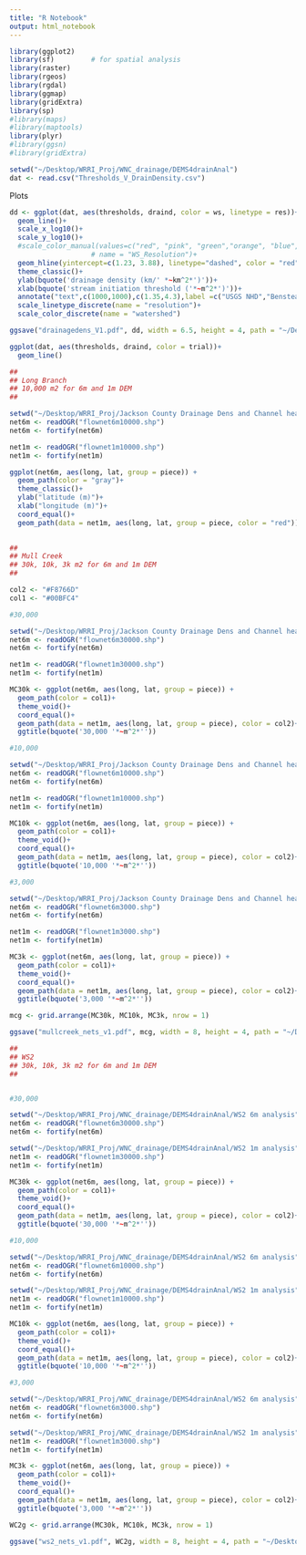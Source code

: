 ```yaml
---
title: "R Notebook"
output: html_notebook
---
```




```r
library(ggplot2)
library(sf)         # for spatial analysis
library(raster)  
library(rgeos)
library(rgdal)
library(ggmap)
library(gridExtra)
library(sp)
#library(maps)
#library(maptools)
library(plyr)
#library(ggsn)
#library(gridExtra)

setwd("~/Desktop/WRRI_Proj/WNC_drainage/DEMS4drainAnal")
dat <- read.csv("Thresholds_V_DrainDensity.csv")
```

Plots
```r

dd <- ggplot(dat, aes(thresholds, draind, color = ws, linetype = res))+
  geom_line()+
  scale_x_log10()+
  scale_y_log10()+
  #scale_color_manual(values=c("red", "pink", "green","orange", "blue", "lightblue"), 
                    # name = "WS_Resolution")+
  geom_hline(yintercept=c(1.23, 3.88), linetype="dashed", color = "red")+
  theme_classic()+
  ylab(bquote('drainage density (km/' *~km^2*')'))+
  xlab(bquote('stream initiation threshold ('*~m^2*')'))+
  annotate("text",c(1000,1000),c(1.35,4.3),label =c("USGS NHD","Benstead & Leigh 2012"))+
  scale_linetype_discrete(name = "resolution")+
  scale_color_discrete(name = "watershed")

ggsave("drainagedens_V1.pdf", dd, width = 6.5, height = 4, path = "~/Desktop/WRRI_Proj/Gordon Poster")
```

```r


ggplot(dat, aes(thresholds, draind, color = trial))+
  geom_line()
```



```r
##
## Long Branch
## 10,000 m2 for 6m and 1m DEM
##

setwd("~/Desktop/WRRI_Proj/Jackson County Drainage Dens and Channel heads/JM DEM/LongBranch_nets")
net6m <- readOGR("flownet6m10000.shp")
net6m <- fortify(net6m)

net1m <- readOGR("flownet1m10000.shp")
net1m <- fortify(net1m) 

ggplot(net6m, aes(long, lat, group = piece)) + 
  geom_path(color = "gray")+
  theme_classic()+
  ylab("latitude (m)")+
  xlab("longitude (m)")+
  coord_equal()+
  geom_path(data = net1m, aes(long, lat, group = piece, color = "red"))
  

```

```r
##
## Mull Creek
## 30k, 10k, 3k m2 for 6m and 1m DEM
##

col2 <- "#F8766D"
col1 <- "#00BFC4"

#30,000

setwd("~/Desktop/WRRI_Proj/Jackson County Drainage Dens and Channel heads/JM DEM/MullCreek_nets")
net6m <- readOGR("flownet6m30000.shp")
net6m <- fortify(net6m)

net1m <- readOGR("flownet1m30000.shp")
net1m <- fortify(net1m) 

MC30k <- ggplot(net6m, aes(long, lat, group = piece)) + 
  geom_path(color = col1)+
  theme_void()+
  coord_equal()+
  geom_path(data = net1m, aes(long, lat, group = piece), color = col2)+
  ggtitle(bquote('30,000 '*~m^2*''))

#10,000

setwd("~/Desktop/WRRI_Proj/Jackson County Drainage Dens and Channel heads/JM DEM/MullCreek_nets")
net6m <- readOGR("flownet6m10000.shp")
net6m <- fortify(net6m)

net1m <- readOGR("flownet1m10000.shp")
net1m <- fortify(net1m) 

MC10k <- ggplot(net6m, aes(long, lat, group = piece)) + 
  geom_path(color = col1)+
  theme_void()+
  coord_equal()+
  geom_path(data = net1m, aes(long, lat, group = piece), color = col2)+
  ggtitle(bquote('10,000 '*~m^2*''))

#3,000

setwd("~/Desktop/WRRI_Proj/Jackson County Drainage Dens and Channel heads/JM DEM/MullCreek_nets")  
net6m <- readOGR("flownet6m3000.shp")
net6m <- fortify(net6m)

net1m <- readOGR("flownet1m3000.shp")
net1m <- fortify(net1m) 

MC3k <- ggplot(net6m, aes(long, lat, group = piece)) + 
  geom_path(color = col1)+
  theme_void()+
  coord_equal()+
  geom_path(data = net1m, aes(long, lat, group = piece), color = col2)+
  ggtitle(bquote('3,000 '*~m^2*''))

mcg <- grid.arrange(MC30k, MC10k, MC3k, nrow = 1)

ggsave("mullcreek_nets_v1.pdf", mcg, width = 8, height = 4, path = "~/Desktop/WRRI_Proj/Gordon Poster")
```

```r
##
## WS2
## 30k, 10k, 3k m2 for 6m and 1m DEM
##


#30,000

setwd("~/Desktop/WRRI_Proj/WNC_drainage/DEMS4drainAnal/WS2 6m analysis")
net6m <- readOGR("flownet6m30000.shp")
net6m <- fortify(net6m)

setwd("~/Desktop/WRRI_Proj/WNC_drainage/DEMS4drainAnal/WS2 1m analysis")
net1m <- readOGR("flownet1m30000.shp")
net1m <- fortify(net1m) 

MC30k <- ggplot(net6m, aes(long, lat, group = piece)) + 
  geom_path(color = col1)+
  theme_void()+
  coord_equal()+
  geom_path(data = net1m, aes(long, lat, group = piece), color = col2)+
  ggtitle(bquote('30,000 '*~m^2*''))

#10,000

setwd("~/Desktop/WRRI_Proj/WNC_drainage/DEMS4drainAnal/WS2 6m analysis")
net6m <- readOGR("flownet6m10000.shp")
net6m <- fortify(net6m)

setwd("~/Desktop/WRRI_Proj/WNC_drainage/DEMS4drainAnal/WS2 1m analysis")
net1m <- readOGR("flownet1m10000.shp")
net1m <- fortify(net1m) 

MC10k <- ggplot(net6m, aes(long, lat, group = piece)) + 
  geom_path(color = col1)+
  theme_void()+
  coord_equal()+
  geom_path(data = net1m, aes(long, lat, group = piece), color = col2)+
  ggtitle(bquote('10,000 '*~m^2*''))

#3,000

setwd("~/Desktop/WRRI_Proj/WNC_drainage/DEMS4drainAnal/WS2 6m analysis")
net6m <- readOGR("flownet6m3000.shp")
net6m <- fortify(net6m)

setwd("~/Desktop/WRRI_Proj/WNC_drainage/DEMS4drainAnal/WS2 1m analysis")
net1m <- readOGR("flownet1m3000.shp")
net1m <- fortify(net1m) 

MC3k <- ggplot(net6m, aes(long, lat, group = piece)) + 
  geom_path(color = col1)+
  theme_void()+
  coord_equal()+
  geom_path(data = net1m, aes(long, lat, group = piece), color = col2)+
  ggtitle(bquote('3,000 '*~m^2*''))

WC2g <- grid.arrange(MC30k, MC10k, MC3k, nrow = 1)

ggsave("ws2_nets_v1.pdf", WC2g, width = 8, height = 4, path = "~/Desktop/WRRI_Proj/Gordon Poster")
```